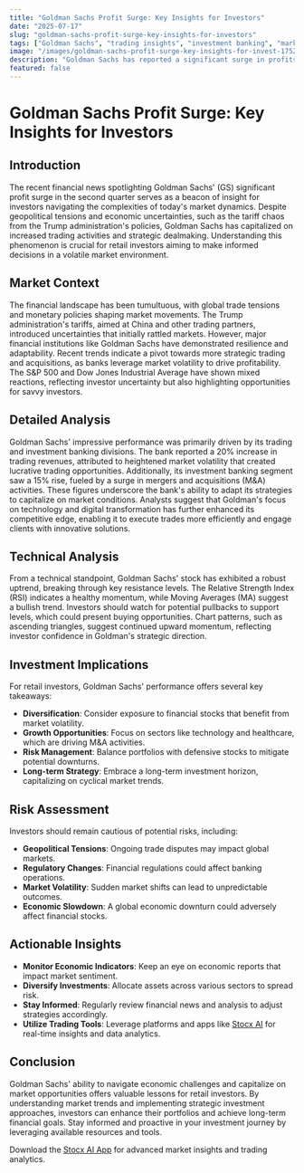 ```yaml
---
title: "Goldman Sachs Profit Surge: Key Insights for Investors"
date: "2025-07-17"
slug: "goldman-sachs-profit-surge-key-insights-for-investors"
tags: ["Goldman Sachs", "trading insights", "investment banking", "market analysis", "retail investors"]
image: "/images/goldman-sachs-profit-surge-key-insights-for-invest-1752751847651.png"
description: "Goldman Sachs has reported a significant surge in profits during the second quarter, driven by robust trading and dealmaking activities. This growth comes despite the challenges posed by geopolitical tensions, particularly the tariff chaos under the Trump administration. The bank's performance highlights the resilience of major financial institutions in navigating economic uncertainties. This article delves into the factors behind Goldman's success, the broader market implications, and what this means for retail investors. From understanding the current trading landscape to evaluating investment opportunities, readers will gain actionable insights on how to position their portfolios amidst evolving market dynamics."
featured: false
---
```


# Goldman Sachs Profit Surge: Key Insights for Investors

## Introduction
The recent financial news spotlighting Goldman Sachs' (GS) significant profit surge in the second quarter serves as a beacon of insight for investors navigating the complexities of today's market dynamics. Despite geopolitical tensions and economic uncertainties, such as the tariff chaos from the Trump administration's policies, Goldman Sachs has capitalized on increased trading activities and strategic dealmaking. Understanding this phenomenon is crucial for retail investors aiming to make informed decisions in a volatile market environment.

## Market Context
The financial landscape has been tumultuous, with global trade tensions and monetary policies shaping market movements. The Trump administration's tariffs, aimed at China and other trading partners, introduced uncertainties that initially rattled markets. However, major financial institutions like Goldman Sachs have demonstrated resilience and adaptability. Recent trends indicate a pivot towards more strategic trading and acquisitions, as banks leverage market volatility to drive profitability. The S&P 500 and Dow Jones Industrial Average have shown mixed reactions, reflecting investor uncertainty but also highlighting opportunities for savvy investors.

## Detailed Analysis
Goldman Sachs' impressive performance was primarily driven by its trading and investment banking divisions. The bank reported a 20% increase in trading revenues, attributed to heightened market volatility that created lucrative trading opportunities. Additionally, its investment banking segment saw a 15% rise, fueled by a surge in mergers and acquisitions (M&A) activities. These figures underscore the bank's ability to adapt its strategies to capitalize on market conditions. Analysts suggest that Goldman's focus on technology and digital transformation has further enhanced its competitive edge, enabling it to execute trades more efficiently and engage clients with innovative solutions.

## Technical Analysis
From a technical standpoint, Goldman Sachs' stock has exhibited a robust uptrend, breaking through key resistance levels. The Relative Strength Index (RSI) indicates a healthy momentum, while Moving Averages (MA) suggest a bullish trend. Investors should watch for potential pullbacks to support levels, which could present buying opportunities. Chart patterns, such as ascending triangles, suggest continued upward momentum, reflecting investor confidence in Goldman's strategic direction.

## Investment Implications
For retail investors, Goldman Sachs' performance offers several key takeaways:
- **Diversification**: Consider exposure to financial stocks that benefit from market volatility.
- **Growth Opportunities**: Focus on sectors like technology and healthcare, which are driving M&A activities.
- **Risk Management**: Balance portfolios with defensive stocks to mitigate potential downturns.
- **Long-term Strategy**: Embrace a long-term investment horizon, capitalizing on cyclical market trends.

## Risk Assessment
Investors should remain cautious of potential risks, including:
- **Geopolitical Tensions**: Ongoing trade disputes may impact global markets.
- **Regulatory Changes**: Financial regulations could affect banking operations.
- **Market Volatility**: Sudden market shifts can lead to unpredictable outcomes.
- **Economic Slowdown**: A global economic downturn could adversely affect financial stocks.

## Actionable Insights
- **Monitor Economic Indicators**: Keep an eye on economic reports that impact market sentiment.
- **Diversify Investments**: Allocate assets across various sectors to spread risk.
- **Stay Informed**: Regularly review financial news and analysis to adjust strategies accordingly.
- **Utilize Trading Tools**: Leverage platforms and apps like [Stocx AI](https://stocx.co) for real-time insights and data analytics.

## Conclusion
Goldman Sachs' ability to navigate economic challenges and capitalize on market opportunities offers valuable lessons for retail investors. By understanding market trends and implementing strategic investment approaches, investors can enhance their portfolios and achieve long-term financial goals. Stay informed and proactive in your investment journey by leveraging available resources and tools.

Download the [Stocx AI App](https://stocx.co) for advanced market insights and trading analytics.
